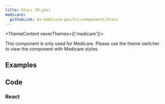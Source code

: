```yaml
---
title: Stars (M.gov)
medicare:
  githubLink: ds-medicare-gov/src/components/Stars
---
```


<ThemeContent neverThemes={['medicare']}>
  <Alert variation="error">
     <p class="ds-c-alert__text">
        This component is only used for Medicare. Please use the theme switcher to view the component with Medicare styles.
    </p>
  </Alert>
</ThemeContent>

## Examples

<StorybookExample
    componentName="stars"
    storyId="medicare-stars--default"
/>

## Code

### React

<PropTable componentName="Stars" />
